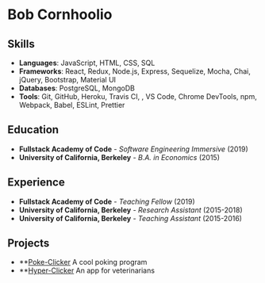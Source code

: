 
# Bob Cornhoolio

## Skills

- **Languages**: JavaScript, HTML, CSS, SQL
- **Frameworks**: React, Redux, Node.js, Express, Sequelize, Mocha, Chai, jQuery, Bootstrap, Material UI
- **Databases**: PostgreSQL, MongoDB
- **Tools**: Git, GitHub, Heroku, Travis CI, <Postman />, VS Code, Chrome DevTools, npm, Webpack, Babel, ESLint, Prettier

## Education
- **Fullstack Academy of Code** - *Software Engineering Immersive* (2019)
- **University of California, Berkeley** - *B.A. in Economics* (2015)

## Experience

- **Fullstack Academy of Code** - *Teaching Fellow* (2019)
- **University of California, Berkeley** - *Research Assistant* (2015-2018)
- **University of California, Berkeley** - *Teaching Assistant* (2015-2016)

## Projects

- **[Poke-Clicker](my-url.net) A cool poking program
- **[Hyper-Clicker](my-url-two.net) An app for veterinarians
